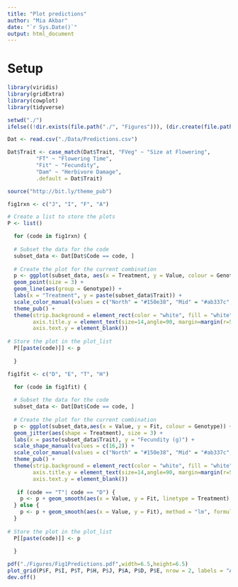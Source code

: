 ```yaml
---
title: "Plot predictions"
author: "Mia Akbar"
date: "`r Sys.Date()`"
output: html_document
---
```


# Setup 

```r
library(viridis) 
library(gridExtra)
library(cowplot)
library(tidyverse)
```


```r
setwd("./")
ifelse((!dir.exists(file.path("./", "Figures"))), (dir.create(file.path("./", "Figures"))), FALSE)

Dat <- read.csv("./Data/Predictions.csv") 

Dat$Trait <- case_match(Dat$Trait, "FVeg" ~ "Size at Flowering", 
         "FT" ~ "Flowering Time",
         "Fit" ~ "Fecundity",
         "Dam" ~ "Herbivore Damage",
         .default = Dat$Trait)

source("http://bit.ly/theme_pub")
```

```r
fig1rxn <- c("J", "I", "F", "A")

# Create a list to store the plots
P <- list()

  for (code in fig1rxn) {
  
  # Subset the data for the code
  subset_data <- Dat[Dat$Code == code, ]
  
  # Create the plot for the current combination
  p <- ggplot(subset_data, aes(x = Treatment, y = Value, colour = Genotype)) +
  geom_point(size = 3) +
  geom_line(aes(group = Genotype)) +
  labs(x = "Treatment", y = paste(subset_data$Trait)) + 
  scale_color_manual(values = c("North" = "#150e38", "Mid" = "#ab337c", "South" = "#feb47b", "Resistant" = "#07061c", "Susceptible" = "#6a1c81", "Resistant1" = "#07061c")) +
  theme_pub() +
  theme(strip.background = element_rect(color = "white", fill = "white"),
        axis.title.y = element_text(size=14,angle=90, margin=margin(r=5)),
        axis.text.y = element_blank()) 
 
# Store the plot in the plot_list
  P[[paste(code)]] <- p
  
  }
```

```r
fig1fit <- c("D", "E", "T", "H")

  for (code in fig1fit) {
  
  # Subset the data for the code
  subset_data <- Dat[Dat$Code == code, ]
  
  # Create the plot for the current combination
  p <- ggplot(subset_data,aes(x = Value, y = Fit, colour = Genotype)) +
  geom_jitter(aes(shape = Treatment), size = 3) +
  labs(x = paste(subset_data$Trait), y = "Fecundity (g)") + 
  scale_shape_manual(values = c(16,2)) +
  scale_color_manual(values = c("North" = "#150e38", "Mid" = "#ab337c", "South" = "#feb47b", "Resistant" = "#07061c", "Susceptible" = "#6a1c81", "Resistant1" = "#07061c")) +
  theme_pub() +
  theme(strip.background = element_rect(color = "white", fill = "white"),
        axis.title.y = element_text(size=14,angle=90, margin=margin(r=5)),
        axis.text.y = element_blank()) 
  
   if (code == "T"| code == "D") {
    p <- p + geom_smooth(aes(x = Value, y = Fit, linetype = Treatment), method = "lm", formula = y ~ x + I(x^2), se = FALSE, colour = "black")
  } else {
    p <- p + geom_smooth(aes(x = Value, y = Fit), method = "lm", formula = y ~ x, se = FALSE, colour = "black")
  }
 
# Store the plot in the plot_list
  P[[paste(code)]] <- p
  
  }
```


```r
pdf("./Figures/Fig1Predictions.pdf",width=6.5,height=6.5)
plot_grid(P$F, P$I, P$T, P$H, P$J, P$A, P$D, P$E, nrow = 2, labels = "AUTO", hjust = c(-3,-3,-3,-3,-3,-3.5,-2.7,-3), vjust = 2)
dev.off()
```

